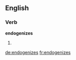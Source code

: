 ==English==

===Verb===
'''endogenizes'''

# {{en-third-person singular of|endogenize}}

[[de:endogenizes]]
[[fr:endogenizes]]